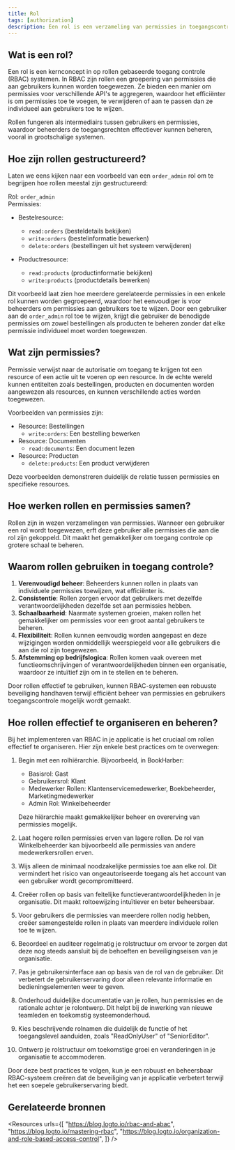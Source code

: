 ```yaml
---
title: Rol
tags: [authorization]
description: Een rol is een verzameling van permissies in toegangscontrolesystemen die bepaalt welke acties gebruikers kunnen uitvoeren, en biedt een efficiënte manier om toegangsrechten aan gebruikers te beheren en toe te wijzen.
---
```


## Wat is een rol?

Een rol is een kernconcept in op rollen gebaseerde toegang controle (RBAC) systemen. In RBAC zijn rollen een groepering van permissies die aan gebruikers kunnen worden toegewezen. Ze bieden een manier om permissies voor verschillende API's te aggregeren, waardoor het efficiënter is om permissies toe te voegen, te verwijderen of aan te passen dan ze individueel aan gebruikers toe te wijzen.

Rollen fungeren als intermediairs tussen gebruikers en permissies, waardoor beheerders de toegangsrechten effectiever kunnen beheren, vooral in grootschalige systemen.

## Hoe zijn rollen gestructureerd?

Laten we eens kijken naar een voorbeeld van een `order_admin` rol om te begrijpen hoe rollen meestal zijn gestructureerd:

Rol: `order_admin`  
Permissies:
- Bestelresource:
   - `read:orders` (besteldetails bekijken)
   - `write:orders` (bestelinformatie bewerken)
   - `delete:orders` (bestellingen uit het systeem verwijderen)

- Productresource:
   - `read:products` (productinformatie bekijken)
   - `write:products` (productdetails bewerken)

Dit voorbeeld laat zien hoe meerdere gerelateerde permissies in een enkele rol kunnen worden gegroepeerd, waardoor het eenvoudiger is voor beheerders om permissies aan gebruikers toe te wijzen. Door een gebruiker aan de `order_admin` rol toe te wijzen, krijgt die gebruiker de benodigde permissies om zowel bestellingen als producten te beheren zonder dat elke permissie individueel moet worden toegewezen.

## Wat zijn permissies?

Permissie verwijst naar de autorisatie om toegang te krijgen tot een resource of een actie uit te voeren op een resource. In de echte wereld kunnen entiteiten zoals bestellingen, producten en documenten worden aangewezen als resources, en kunnen verschillende acties worden toegewezen.

Voorbeelden van permissies zijn:

- Resource: Bestellingen
  - `write:orders`: Een bestelling bewerken
- Resource: Documenten
  - `read:documents`: Een document lezen
- Resource: Producten
  - `delete:products`: Een product verwijderen

Deze voorbeelden demonstreren duidelijk de relatie tussen permissies en specifieke resources.

## Hoe werken rollen en permissies samen?

Rollen zijn in wezen verzamelingen van permissies. Wanneer een gebruiker een rol wordt toegewezen, erft deze gebruiker alle permissies die aan die rol zijn gekoppeld. Dit maakt het gemakkelijker om toegang controle op grotere schaal te beheren.

## Waarom rollen gebruiken in toegang controle?

1. **Verenvoudigd beheer**: Beheerders kunnen rollen in plaats van individuele permissies toewijzen, wat efficiënter is.
2. **Consistentie**: Rollen zorgen ervoor dat gebruikers met dezelfde verantwoordelijkheden dezelfde set aan permissies hebben.
3. **Schaalbaarheid**: Naarmate systemen groeien, maken rollen het gemakkelijker om permissies voor een groot aantal gebruikers te beheren.
4. **Flexibiliteit**: Rollen kunnen eenvoudig worden aangepast en deze wijzigingen worden onmiddellijk weerspiegeld voor alle gebruikers die aan die rol zijn toegewezen.
5. **Afstemming op bedrijfslogica**: Rollen komen vaak overeen met functieomschrijvingen of verantwoordelijkheden binnen een organisatie, waardoor ze intuïtief zijn om in te stellen en te beheren.

Door rollen effectief te gebruiken, kunnen RBAC-systemen een robuuste beveiliging handhaven terwijl efficiënt beheer van permissies en gebruikers toegangscontrole mogelijk wordt gemaakt.

## Hoe rollen effectief te organiseren en beheren?

Bij het implementeren van RBAC in je applicatie is het cruciaal om rollen effectief te organiseren. Hier zijn enkele best practices om te overwegen:

1. Begin met een rolhiërarchie. Bijvoorbeeld, in BookHarber:
   - Basisrol: Gast
   - Gebruikersrol: Klant
   - Medewerker Rollen: Klantenservicemedewerker, Boekbeheerder, Marketingmedewerker
   - Admin Rol: Winkelbeheerder

   Deze hiërarchie maakt gemakkelijker beheer en overerving van permissies mogelijk.

2. Laat hogere rollen permissies erven van lagere rollen. De rol van Winkelbeheerder kan bijvoorbeeld alle permissies van andere medewerkersrollen erven.

3. Wijs alleen de minimaal noodzakelijke permissies toe aan elke rol. Dit vermindert het risico van ongeautoriseerde toegang als het account van een gebruiker wordt gecompromitteerd.

4. Creëer rollen op basis van feitelijke functieverantwoordelijkheden in je organisatie. Dit maakt roltoewijzing intuïtiever en beter beheersbaar.

5. Voor gebruikers die permissies van meerdere rollen nodig hebben, creëer samengestelde rollen in plaats van meerdere individuele rollen toe te wijzen.

6. Beoordeel en auditeer regelmatig je rolstructuur om ervoor te zorgen dat deze nog steeds aansluit bij de behoeften en beveiligingseisen van je organisatie.

7. Pas je gebruikersinterface aan op basis van de rol van de gebruiker. Dit verbetert de gebruikerservaring door alleen relevante informatie en bedieningselementen weer te geven.

8. Onderhoud duidelijke documentatie van je rollen, hun permissies en de rationale achter je rolontwerp. Dit helpt bij de inwerking van nieuwe teamleden en toekomstig systeemonderhoud.

9. Kies beschrijvende rolnamen die duidelijk de functie of het toegangslevel aanduiden, zoals "ReadOnlyUser" of "SeniorEditor".

10. Ontwerp je rolstructuur om toekomstige groei en veranderingen in je organisatie te accommoderen.

Door deze best practices te volgen, kun je een robuust en beheersbaar RBAC-systeem creëren dat de beveiliging van je applicatie verbetert terwijl het een soepele gebruikerservaring biedt.

## Gerelateerde bronnen

<Resources
  urls={[
    "https://blog.logto.io/rbac-and-abac",
    "https://blog.logto.io/mastering-rbac",
    "https://blog.logto.io/organization-and-role-based-access-control",
  ]}
/>